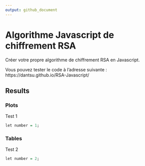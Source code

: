 ---
output: github_document
---

# Algorithme Javascript de chiffrement RSA

Créer votre propre algorithme de chiffrement RSA en Javascript.

Vous pouvez tester le code à l'adresse suivante : https://dantsu.github.io/RSA-Javascript/

## Results {.tabset}

### Plots

Test 1

```{r, fig.dim=c(5, 3)}
let number = 1;
```

### Tables

Test 2

```{r}
let number = 2;
```
